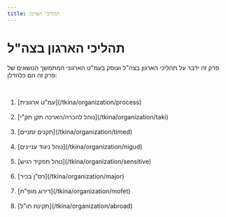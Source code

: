 ```yaml
---
title: תהליכי הארגון
---
```


# תהליכי הארגון בצה"ל

פרק זה ידבר על תהליכי הארגון בצה"ל ועוסק בעמ"ט הארגוני המתמשך הנושאים של פרק זה הם כלהדלן:

<br />

<ol>
   <li>[עמ"ט ארגונית](/tkina/organization/process)</li>
   <br />
   <li>[נוהל להכרה/הארכה תקן תק"י](/tkina/organization/taki)</li>
   <br />
   <li>[תקנים זמניים](/tkina/organization/timed)</li>
   <br />
   <li>[נוהל ניגוד עניינים](/tkina/organization/nigud)</li>
   <br />
   <li>[נוהל תפקיד רגיש](/tkina/organization/sensitive)</li>
   <br />
   <li>[רס"ן בכיר](/tkina/organization/major)</li>
   <br />
   <li>[דירוג מופ"ת](/tkina/organization/mofet)</li>
   <br />
   <li>[תקינת חו"ל](/tkina/organization/abroad)</li>
</ol>